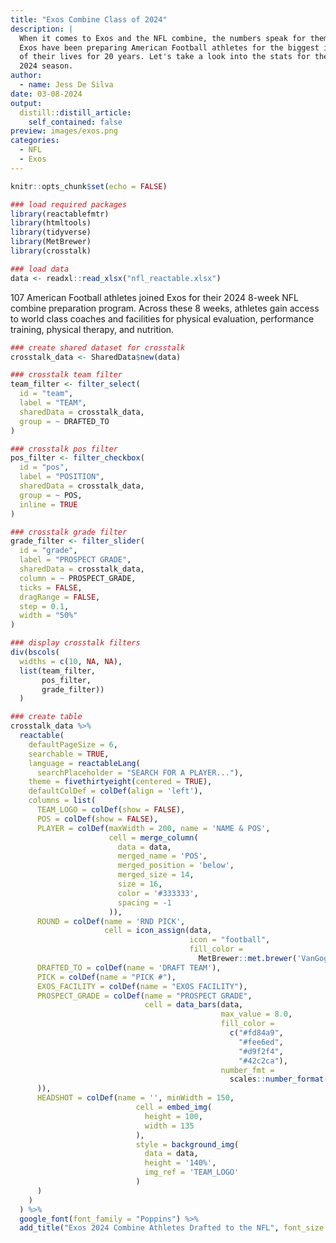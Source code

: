 ```yaml
---
title: "Exos Combine Class of 2024"
description: |
  When it comes to Exos and the NFL combine, the numbers speak for themself.
  Exos have been preparing American Football athletes for the biggest interview
  of their lives for 20 years. Let's take a look into the stats for the
  2024 season. 
author:
  - name: Jess De Silva 
date: 03-08-2024
output:
  distill::distill_article:
    self_contained: false
preview: images/exos.png
categories:
  - NFL
  - Exos
---
```


```r
knitr::opts_chunk$set(echo = FALSE)

### load required packages
library(reactablefmtr)
library(htmltools)
library(tidyverse)
library(MetBrewer)
library(crosstalk)
```


```r

### load data
data <- readxl::read_xlsx("nfl_reactable.xlsx")

```

107 American Football athletes joined Exos for their 2024 8-week NFL combine 
preparation program. Across these 8 weeks, athletes gain access to world class 
coaches and facilities for physical evaluation, performance training, physical 
therapy, and nutrition. 

```r

### create shared dataset for crosstalk
crosstalk_data <- SharedData$new(data)

### crosstalk team filter
team_filter <- filter_select(
  id = "team",
  label = "TEAM",
  sharedData = crosstalk_data,
  group = ~ DRAFTED_TO
)

### crosstalk pos filter
pos_filter <- filter_checkbox(
  id = "pos",
  label = "POSITION",
  sharedData = crosstalk_data,
  group = ~ POS,
  inline = TRUE
)

### crosstalk grade filter
grade_filter <- filter_slider(
  id = "grade",
  label = "PROSPECT GRADE",
  sharedData = crosstalk_data,
  column = ~ PROSPECT_GRADE,
  ticks = FALSE,
  dragRange = FALSE,
  step = 0.1,
  width = "50%"
)

### display crosstalk filters
div(bscols(
  widths = c(10, NA, NA),
  list(team_filter,
       pos_filter,
       grade_filter))
  )

### create table
crosstalk_data %>%
  reactable(
    defaultPageSize = 6,
    searchable = TRUE,
    language = reactableLang(
      searchPlaceholder = "SEARCH FOR A PLAYER..."),
    theme = fivethirtyeight(centered = TRUE),
    defaultColDef = colDef(align = 'left'),
    columns = list(
      TEAM_LOGO = colDef(show = FALSE),
      POS = colDef(show = FALSE),
      PLAYER = colDef(maxWidth = 200, name = 'NAME & POS',
                      cell = merge_column(
                        data = data,
                        merged_name = 'POS',
                        merged_position = 'below',
                        merged_size = 14,
                        size = 16,
                        color = '#333333',
                        spacing = -1
                      )),
      ROUND = colDef(name = 'RND PICK', 
                     cell = icon_assign(data,
                                        icon = "football",
                                        fill_color = 
                                          MetBrewer::met.brewer('VanGogh3'))),
      DRAFTED_TO = colDef(name = 'DRAFT TEAM'),
      PICK = colDef(name = "PICK #"),
      EXOS_FACILITY = colDef(name = "EXOS FACILITY"),
      PROSPECT_GRADE = colDef(name = "PROSPECT GRADE",
                              cell = data_bars(data,
                                               max_value = 8.0,
                                               fill_color = 
                                                 c("#fd84a9", 
                                                   "#fee6ed", 
                                                   "#d9f2f4", 
                                                   "#42c2ca"),
                                               number_fmt = 
                                                 scales::number_format(accuracy = 0.1)
      )),
      HEADSHOT = colDef(name = '', minWidth = 150, 
                            cell = embed_img(
                              height = 100, 
                              width = 135
                            ),
                            style = background_img(
                              data = data, 
                              height = '140%',
                              img_ref = 'TEAM_LOGO'
                            )
      )
    )
  ) %>%
  google_font(font_family = "Poppins") %>%
  add_title("Exos 2024 Combine Athletes Drafted to the NFL", font_size = 21)

```





